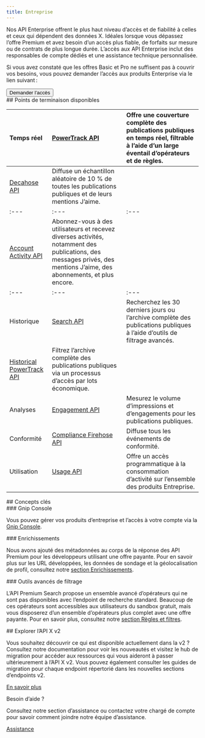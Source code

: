 ```yaml
---
title: Entreprise
---
```



Nos API Enterprise offrent le plus haut niveau d’accès et de fiabilité à celles et ceux qui dépendent des données X. Idéales lorsque vous dépassez l’offre Premium et avez besoin d’un accès plus fiable, de forfaits sur mesure ou de contrats de plus longue durée. L’accès aux API Enterprise inclut des responsables de compte dédiés et une assistance technique personnalisée.

Si vous avez constaté que les offres Basic et Pro ne suffisent pas à couvrir vos besoins, vous pouvez demander l’accès aux produits Enterprise via le lien suivant :

<Button href="https://developer.x.com/en/products/twitter-api/enterprise/enterprise-api-interest-form">
  Demander l’accès
</Button>

<div id="available-endpoints">
  ## Points de terminaison disponibles
</div>

| Temps réel | [PowerTrack API](/fr/x-api/enterprise-gnip-2.0/powertrack-api) | Offre une couverture complète des publications publiques en temps réel, filtrable à l’aide d’un large éventail d’opérateurs et de règles. |
| :--- | :--- | :--- |
| [Decahose API](/fr/x-api/enterprise-gnip-2.0/fundamentals/decahose-api) | Diffuse un échantillon aléatoire de 10 % de toutes les publications publiques et de leurs mentions J’aime. |
| :--- | :--- | :--- |
| [Account Activity API](/fr/x-api/enterprise-gnip-2.0/fundamentals/account-activity) | Abonnez-vous à des utilisateurs et recevez diverses activités, notamment des publications, des messages privés, des mentions J’aime, des abonnements, et plus encore. |
| :--- | :--- | :--- |
| Historique | [Search API](/fr/x-api/enterprise-gnip-2.0/fundamentals/search-api) | Recherchez les 30 derniers jours ou l’archive complète des publications publiques à l’aide d’outils de filtrage avancés. |
| [Historical PowerTrack API](/fr/x-api/enterprise-gnip-2.0/powertrack-api) | Filtrez l’archive complète des publications publiques via un processus d’accès par lots économique. |
| Analyses | [Engagement API](/fr/x-api/enterprise-gnip-2.0/fundamentals/engagement-api) | Mesurez le volume d’impressions et d’engagements pour les publications publiques. |
| Conformité | [Compliance Firehose API](/fr/x-api/enterprise-gnip-2.0/fundamentals/firehouse) | Diffuse tous les événements de conformité. |
| Utilisation | [Usage API](/fr/x-api/enterprise-gnip-2.0/fundamentals/usage) | Offre un accès programmatique à la consommation d’activité sur l’ensemble des produits Entreprise. |

<div id="important-concepts">
  ## Concepts clés
</div>

<div id="gnip-console">
  ### Gnip Console
</div>

Vous pouvez gérer vos produits d’entreprise et l’accès à votre compte via la [Gnip Console](/fr/x-api/enterprise-gnip-2.0/fundamentals/overview). 

<div id="enrichments">
  ### Enrichissements
</div>

Nous avons ajouté des métadonnées au corps de la réponse des API Premium pour les développeurs utilisant une offre payante. Pour en savoir plus sur les URL développées, les données de sondage et la géolocalisation de profil, consultez notre [section Enrichissements](/fr/x-api/enterprise-gnip-2.0/fundamentals/data-enrichments).
 

<div id="advanced-filtering-tools">
  ### Outils avancés de filtrage
</div>

L’API Premium Search propose un ensemble avancé d’opérateurs qui ne sont pas disponibles avec l’endpoint de recherche standard. Beaucoup de ces opérateurs sont accessibles aux utilisateurs du sandbox gratuit, mais vous disposerez d’un ensemble d’opérateurs plus complet avec une offre payante. Pour en savoir plus, consultez notre [section Règles et filtres](/fr/x-api/enterprise-gnip-2.0/fundamentals/rules-filtering#getting-started-with-enterprise-rules-and-queries).

<div id="explore-x-api-v2">
  ## Explorer l’API X v2
</div>

Vous souhaitez découvrir ce qui est disponible actuellement dans la v2 ? Consultez notre documentation pour voir les nouveautés et visitez le hub de migration pour accéder aux ressources qui vous aideront à passer ultérieurement à l’API X v2. Vous pouvez également consulter les guides de migration pour chaque endpoint répertorié dans les nouvelles sections d’endpoints v2.

[En savoir plus](/fr/x-api/migrate/overview)

Besoin d’aide ?

Consultez notre section d’assistance ou contactez votre chargé de compte pour savoir comment joindre notre équipe d’assistance.

[Assistance](https://developer.x.com/en/support/x-api)